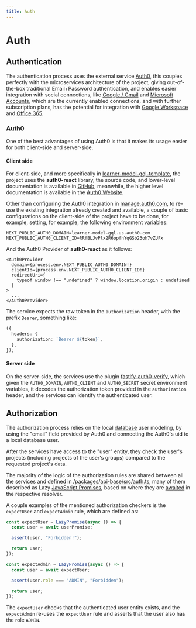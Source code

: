 ```yaml
---
title: Auth
---
```


# Auth

## Authentication

The authentication process uses the external service [Auth0](https://auth0.com/),
this couples perfectly with the microservices architecture of the project, giving out-of-the-box traditional Email+Password authentication,
and enables easier integration with social connections,
like [Google / Gmail](https://marketplace.auth0.com/integrations/google-social-connection) and
[Microsoft Accounts](https://marketplace.auth0.com/integrations/microsoft-account-social-connection),
which are the currently enabled connections, and with further subscription plans, has the potential
for integration with [Google Workspace](https://marketplace.auth0.com/integrations/google-workspace-sso) and
[Office 365](https://marketplace.auth0.com/integrations/office-365-sso).

### Auth0

One of the best advantages of using Auth0 is that it makes its usage easier for both client-side and server-side.

#### Client side

For client-side, and more specifically in [learner-model-gql-template](https://github.com/PabloSzx/learner-model-gql-template),
the project uses the **auth0-react** library, the source code, and lower-level documentation is available in [GitHub](https://github.com/auth0/auth0-react),
meanwhile, the higher level documentation is available in the [Auth0 Website](https://auth0.com/docs/libraries/auth0-react).

Other than configuring the Auth0 integration in [manage.auth0.com](https://manage.auth0.com/), to re-use the existing integration already created and available,
a couple of basic configurations on the client-side of the project have to be done, for example, setting, for example, the following environment variables:

```
NEXT_PUBLIC_AUTH0_DOMAIN=learner-model-gql.us.auth0.com
NEXT_PUBLIC_AUTH0_CLIENT_ID=RRfBLJvPlx2R6opfhYqGSb23oh7vZUFx
```

And the Auth0 Provider of **auth0-react** as it follows:

```tsx
<Auth0Provider
  domain={process.env.NEXT_PUBLIC_AUTH0_DOMAIN!}
  clientId={process.env.NEXT_PUBLIC_AUTH0_CLIENT_ID!}
  redirectUri={
    typeof window !== "undefined" ? window.location.origin : undefined
  }
>
  ...
</Auth0Provider>
```

The service expects the raw token in the `authorization` header, with the prefix `Bearer`, something like:

```ts
({
  headers: {
    authorization: `Bearer ${token}`,
  },
});
```

#### Server side

On the server-side, the services use the plugin [fastify-auth0-verify](https://github.com/nearform/fastify-auth0-verify), which
given the `AUTH0_DOMAIN`, `AUTH0_CLIENT` and `AUTH0_SECRET` secret environment variables, it decodes the authorization token provided in the `authorization` header,
and the services can identify the authenticated user.

## Authorization

The authorization process relies on the local [database](/how-it-works/database) user modeling,
by using the "email" field provided by Auth0 and connecting the Auth0's uid to a local database user.

After the services have access to the "user" entity, they check the user's projects (including projects of the user's groups) compared to the requested project's data.

The majority of the logic of the authorization rules are shared between all the services and defined in [/packages/api-base/src/auth.ts](https://github.com/PabloSzx/learner-model-gql/blob/main/packages/api-base/src/auth.ts),
many of them described as Lazy [JavaScript Promises](https://developer.mozilla.org/en-US/docs/Web/JavaScript/Reference/Global_Objects/Promise), based on where they are [awaited](https://developer.mozilla.org/en-US/docs/Web/JavaScript/Reference/Operators/await) in the respective resolver.

A couple examples of the mentioned authorization checkers is the `expectUser` and `expectAdmin` rule, which are defined as:

```ts
const expectUser = LazyPromise(async () => {
  const user = await userPromise;

  assert(user, "Forbidden!");

  return user;
});

const expectAdmin = LazyPromise(async () => {
  const user = await expectUser;

  assert(user.role === "ADMIN", "Forbidden");

  return user;
});
```

The `expectUser` checks that the authenticated user entity exists, and the `expectAdmin` re-uses the `expectUser` rule and asserts that the user also has the role `ADMIN`.
